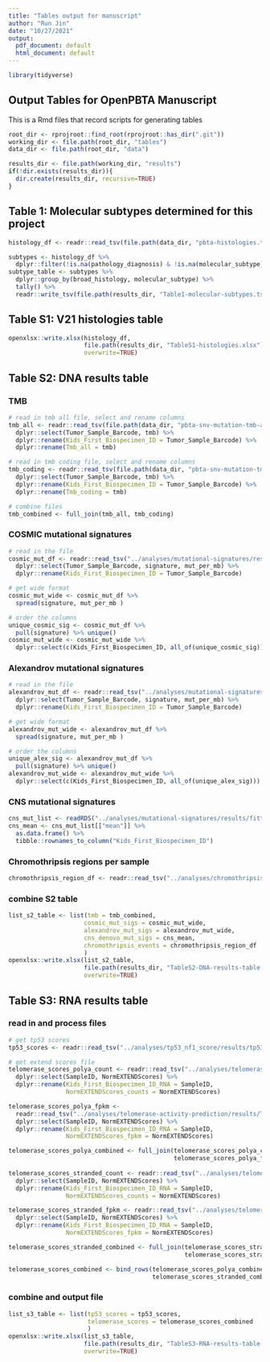 ```yaml
---
title: "Tables output for manuscript"
author: "Run Jin"
date: "10/27/2021"
output:
  pdf_document: default
  html_document: default
---
```


```r

library(tidyverse)

```

## Output Tables for OpenPBTA Manuscript
This is a Rmd files that record scripts for generating tables 

```r
root_dir <- rprojroot::find_root(rprojroot::has_dir(".git"))
working_dir <- file.path(root_dir, "tables")
data_dir <- file.path(root_dir, "data")

results_dir <- file.path(working_dir, "results")
if(!dir.exists(results_dir)){
  dir.create(results_dir, recursive=TRUE)
}
```

## Table 1: Molecular subtypes determined for this project
```r
histology_df <- readr::read_tsv(file.path(data_dir, "pbta-histologies.tsv"), guess_max =10000)

subtypes <- histology_df %>%
  dplyr::filter(!is.na(pathology_diagnosis) & !is.na(molecular_subtype) & !grepl("To be classified", molecular_subtype))
subtype_table <- subtypes %>%
  dplyr::group_by(broad_histology, molecular_subtype) %>%
  tally() %>%
  readr::write_tsv(file.path(results_dir, "Table1-molecular-subtypes.tsv"))

```

## Table S1: V21 histologies table

```r

openxlsx::write.xlsx(histology_df, 
                     file.path(results_dir, "TableS1-histologies.xlsx"),
                     overwrite=TRUE)

```

## Table S2: DNA results table
### TMB
```r

# read in tmb all file, select and rename columns
tmb_all <- readr::read_tsv(file.path(data_dir, "pbta-snv-mutation-tmb-all.tsv")) %>%
  dplyr::select(Tumor_Sample_Barcode, tmb) %>%
  dplyr::rename(Kids_First_Biospecimen_ID = Tumor_Sample_Barcode) %>% 
  dplyr::rename(Tmb_all = tmb)

# read in tmb coding file, select and rename columns
tmb_coding <- readr::read_tsv(file.path(data_dir, "pbta-snv-mutation-tmb-coding.tsv")) %>%
  dplyr::select(Tumor_Sample_Barcode, tmb) %>%
  dplyr::rename(Kids_First_Biospecimen_ID = Tumor_Sample_Barcode) %>% 
  dplyr::rename(Tmb_coding = tmb)

# combine files
tmb_combined <- full_join(tmb_all, tmb_coding)
```

### COSMIC mutational signatures
```r
# read in the file
cosmic_mut_df <- readr::read_tsv("../analyses/mutational-signatures/results/cosmic_signatures_results.tsv") %>%
  dplyr::select(Tumor_Sample_Barcode, signature, mut_per_mb) %>%
  dplyr::rename(Kids_First_Biospecimen_ID = Tumor_Sample_Barcode)

# get wide format
cosmic_mut_wide <- cosmic_mut_df %>%
  spread(signature, mut_per_mb ) 

# order the columns
unique_cosmic_sig <- cosmic_mut_df %>% 
  pull(signature) %>% unique()
cosmic_mut_wide <- cosmic_mut_wide %>%
  dplyr::select(c(Kids_First_Biospecimen_ID, all_of(unique_cosmic_sig)))

```

### Alexandrov mutational signatures
```r
# read in the file
alexandrov_mut_df <- readr::read_tsv("../analyses/mutational-signatures/results/nature_signatures_results.tsv") %>%
  dplyr::select(Tumor_Sample_Barcode, signature, mut_per_mb) %>%
  dplyr::rename(Kids_First_Biospecimen_ID = Tumor_Sample_Barcode)

# get wide format
alexandrov_mut_wide <- alexandrov_mut_df %>%
  spread(signature, mut_per_mb ) 

# order the columns
unique_alex_sig <- alexandrov_mut_df %>% 
  pull(signature) %>% unique()
alexandrov_mut_wide <- alexandrov_mut_wide %>%
  dplyr::select(c(Kids_First_Biospecimen_ID, all_of(unique_alex_sig)))
```

### CNS mutational signatures
```r
cns_mut_list <- readRDS("../analyses/mutational-signatures/results/fitted_cns_signature_exposures.RDS")
cns_mean <- cns_mut_list[["mean"]] %>%
  as.data.frame() %>%
  tibble::rownames_to_column("Kids_First_Biospecimen_ID")

```

### Chromothripsis regions per sample
```r
chromothripsis_region_df <- readr::read_tsv("../analyses/chromothripsis/results/chromothripsis_summary_per_sample.txt") 

```

### combine S2 table
```r
list_s2_table <- list(tmb = tmb_combined,
                     cosmic_mut_sigs = cosmic_mut_wide,
                     alexandrov_mut_sigs = alexandrov_mut_wide,
                     cns_denovo_mut_sigs = cns_mean,
                     chromothripsis_events = chromothripsis_region_df
                     )
openxlsx::write.xlsx(list_s2_table, 
                     file.path(results_dir, "TableS2-DNA-results-table.xlsx"),
                     overwrite=TRUE)
```

## Table S3: RNA results table
### read in and process files
```r
# get tp53 scores 
tp53_scores <- readr::read_tsv("../analyses/tp53_nf1_score/results/tp53_altered_status.tsv")

# get extend scores file
telomerase_scores_polya_count <- readr::read_tsv("../analyses/telomerase-activity-prediction/results/TelomeraseScores_PTBAPolya_counts.txt") %>%
  dplyr::select(SampleID, NormEXTENDScores) %>% 
  dplyr::rename(Kids_First_Biospecimen_ID_RNA = SampleID,
                NormEXTENDScores_counts = NormEXTENDScores)

telomerase_scores_polya_fpkm <-
  readr::read_tsv("../analyses/telomerase-activity-prediction/results/TelomeraseScores_PTBAPolya_FPKM.txt") %>%
  dplyr::select(SampleID, NormEXTENDScores) %>% 
  dplyr::rename(Kids_First_Biospecimen_ID_RNA = SampleID,
                NormEXTENDScores_fpkm = NormEXTENDScores)

telomerase_scores_polya_combined <- full_join(telomerase_scores_polya_count,
                                              telomerase_scores_polya_fpkm)
  
telomerase_scores_stranded_count <- readr::read_tsv("../analyses/telomerase-activity-prediction/results/TelomeraseScores_PTBAStranded_counts.txt") %>%
  dplyr::select(SampleID, NormEXTENDScores) %>% 
  dplyr::rename(Kids_First_Biospecimen_ID_RNA = SampleID,
                NormEXTENDScores_counts = NormEXTENDScores)

telomerase_scores_stranded_fpkm <- readr::read_tsv("../analyses/telomerase-activity-prediction/results/TelomeraseScores_PTBAStranded_FPKM.txt") %>%
  dplyr::select(SampleID, NormEXTENDScores) %>% 
  dplyr::rename(Kids_First_Biospecimen_ID_RNA = SampleID,
                NormEXTENDScores_fpkm = NormEXTENDScores)

telomerase_scores_stranded_combined <- full_join(telomerase_scores_stranded_count,
                                                 telomerase_scores_stranded_fpkm)

telomerase_scores_combined <- bind_rows(telomerase_scores_polya_combined,
                                        telomerase_scores_stranded_combined)

```

### combine and output file
```r
list_s3_table <- list(tp53_scores = tp53_scores,
                      telomerase_scores = telomerase_scores_combined
                      )
openxlsx::write.xlsx(list_s3_table, 
                     file.path(results_dir, "TableS3-RNA-results-table.xlsx"), 
                     overwrite=TRUE)

```


